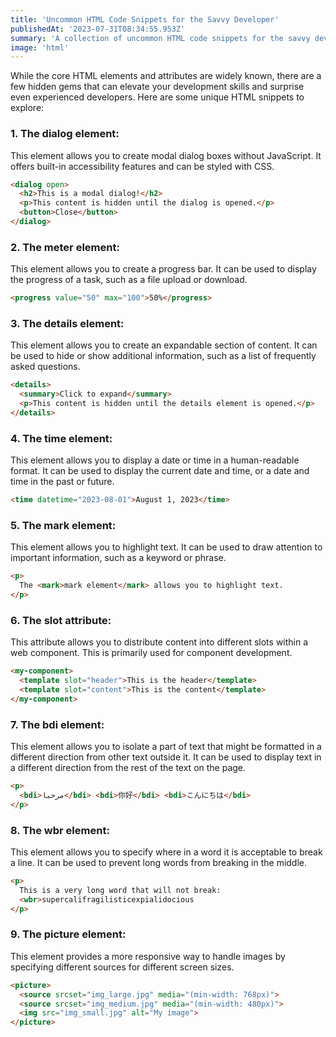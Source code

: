 ```yaml
---
title: 'Uncommon HTML Code Snippets for the Savvy Developer'
publishedAt: '2023-07-31T08:34:55.953Z'
summary: 'A collection of uncommon HTML code snippets for the savvy developer.'
image: 'html'
---
```


While the core HTML elements and attributes are widely known, there are a few hidden gems that can elevate your development skills and surprise even experienced developers. Here are some unique HTML snippets to explore:

### 1. The dialog element:

This element allows you to create modal dialog boxes without JavaScript. It offers built-in accessibility features and can be styled with CSS.

```html
<dialog open>
  <h2>This is a modal dialog!</h2>
  <p>This content is hidden until the dialog is opened.</p>
  <button>Close</button>
</dialog>
```

### 2. The meter element:

This element allows you to create a progress bar. It can be used to display the progress of a task, such as a file upload or download.

```html
<progress value="50" max="100">50%</progress>
```

### 3. The details element:

This element allows you to create an expandable section of content. It can be used to hide or show additional information, such as a list of frequently asked questions.

```html
<details>
  <summary>Click to expand</summary>
  <p>This content is hidden until the details element is opened.</p>
</details>
```

### 4. The time element:

This element allows you to display a date or time in a human-readable format. It can be used to display the current date and time, or a date and time in the past or future.

```html
<time datetime="2023-08-01">August 1, 2023</time>
```

### 5. The mark element:

This element allows you to highlight text. It can be used to draw attention to important information, such as a keyword or phrase.

```html
<p>
  The <mark>mark element</mark> allows you to highlight text.
</p>
```

### 6. The slot attribute:

This attribute allows you to distribute content into different slots within a web component. This is primarily used for component development.

```html
<my-component>
  <template slot="header">This is the header</template>
  <template slot="content">This is the content</template>
</my-component>
```

### 7. The bdi element:

This element allows you to isolate a part of text that might be formatted in a different direction from other text outside it. It can be used to display text in a different direction from the rest of the text on the page.

```html
<p>
  <bdi>مرحبا</bdi> <bdi>你好</bdi> <bdi>こんにちは</bdi>
</p>
```

### 8. The wbr element:

This element allows you to specify where in a word it is acceptable to break a line. It can be used to prevent long words from breaking in the middle.

```html
<p>
  This is a very long word that will not break:
  <wbr>supercalifragilisticexpialidocious
</p>
```

### 9. The picture element:

This element provides a more responsive way to handle images by specifying different sources for different screen sizes.

```html
<picture>
  <source srcset="img_large.jpg" media="(min-width: 768px)">
  <source srcset="img_medium.jpg" media="(min-width: 480px)">
  <img src="img_small.jpg" alt="My image">
</picture>
```
